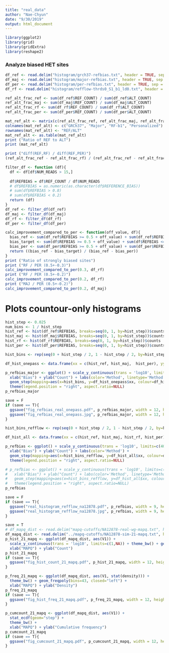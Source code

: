 ```yaml
---
title: "real_data"
author: "Nae-Chyun"
date: "9/30/2019"
output: html_document
---
```

```r
library(ggplot2)
library(grid)
library(gridExtra)
library(reshape2)
```

### Analyze biased HET sites ###
```r
df_ref <- read.delim("histogram/grch37-refbias.txt", header = TRUE, sep = "\t")
df_maj <- read.delim("histogram/major-refbias.txt", header = TRUE, sep = "\t")
df_per <- read.delim("histogram/per-refbias.txt", header = TRUE, sep = "\t")
df_rf <- read.delim("histogram/refflow-thrds0_S1_b1_ld0.txt", header = TRUE, sep = "\t")

ref_alt_frac_ref <- sum(df_ref$REF_COUNT) / sum(df_ref$ALT_COUNT)
ref_alt_frac_maj <- sum(df_maj$REF_COUNT) / sum(df_maj$ALT_COUNT)
ref_alt_frac_rf <- sum(df_rf$REF_COUNT) / sum(df_rf$ALT_COUNT)
ref_alt_frac_per <- sum(df_per$REF_COUNT) / sum(df_per$ALT_COUNT)

mat_ref_alt <- matrix(c(ref_alt_frac_ref, ref_alt_frac_maj, ref_alt_frac_rf, ref_alt_frac_per), ncol=4, byrow=T)
colnames(mat_ref_alt) <- c("GRCh37", "Major", "RF-b1", "Personalized")
rownames(mat_ref_alt) <- "REF/ALT"
mat_ref_alt <- as.table(mat_ref_alt)
print ("Ratio of REF to ALT")
print (mat_ref_alt)

print ("diff(REF,RF) / diff(REF,PER)")
(ref_alt_frac_ref - ref_alt_frac_rf) / (ref_alt_frac_ref - ref_alt_frac_per)

filter_df <- function (df){
  df <- df[df$NUM_READS > 15,]
  
  df$REFBIAS = df$REF_COUNT / df$NUM_READS
  # df$REFBIAS = as.numeric(as.character(df$REFERENCE_BIAS))
  # sum(df$REFBIAS > 0.8)
  # sum(df$REFBIAS < 0.2)
  return (df)
}
df_ref <- filter_df(df_ref)
df_maj <- filter_df(df_maj)
df_rf <- filter_df(df_rf)
df_per <- filter_df(df_per)

calc_improvement_compared_to_per <- function(off_value, df){
  bias_ref <- sum(df_ref$REFBIAS >= 0.5 + off_value) + sum(df_ref$REFBIAS <= 0.5 - off_value)
  bias_target <- sum(df$REFBIAS >= 0.5 + off_value) + sum(df$REFBIAS <= 0.5 - off_value)
  bias_per <- sum(df_per$REFBIAS >= 0.5 + off_value) + sum(df_per$REFBIAS <= 0.5 - off_value)
  return ((bias_ref - bias_target) / (bias_ref - bias_per))
}
print ("Ratio of strongly biased sites")
print ("RF / PER (0.5+-0.3)")
calc_improvement_compared_to_per(0.3, df_rf)
print ("RF / PER (0.5+-0.2)")
calc_improvement_compared_to_per(0.2, df_rf)
print ("MAJ / PER (0.5+-0.2)")
calc_improvement_compared_to_per(0.2, df_maj)
```

# Plots countour-only histograms #
```r
hist_step <- 0.025
num_bins <- 1 / hist_step
hist_ref <- hist(df_ref$REFBIAS, breaks=seq(0, 1, by=hist_step))$counts
hist_maj <- hist(df_maj$REFBIAS, breaks=seq(0, 1, by=hist_step))$counts
hist_rf <- hist(df_rf$REFBIAS, breaks=seq(0, 1, by=hist_step))$counts
hist_per <- hist(df_per$REFBIAS, breaks=seq(0, 1, by=hist_step))$counts

hist_bins <- rep(seq(0 + hist_step / 2, 1 - hist_step / 2, by=hist_step), 3)

df_hist_onepass <- data.frame(xx = c(hist_ref, hist_maj,  hist_per), yy = rep(c('GRCh37', 'Major', 'Personalized'), each=num_bins))

p_refbias_major <- ggplot() + scale_y_continuous(trans = 'log10', limits=c(500,NA)) + theme_bw() + 
  xlab("Bias") + ylab("Count") + labs(color='Method', linetype='Method') + 
  geom_step(mapping=aes(x=hist_bins, y=df_hist_onepass$xx, colour=df_hist_onepass$yy, linetype=df_hist_onepass$yy), size=1) +
  theme(legend.position = "right", aspect.ratio=NULL)
p_refbias_major

save = F
if (save == T){
  ggsave("fig_refbias_real_onepass.pdf", p_refbias_major, width = 12, height = 8)
  ggsave("fig_refbias_real_onepass.jpg", p_refbias_major, width = 12, height = 8)
}
```

```r
hist_bins_refflow <- rep(seq(0 + hist_step / 2, 1 - hist_step / 2, by=hist_step), 4)

df_hist_all <- data.frame(xx = c(hist_ref, hist_maj, hist_rf, hist_per), yy = rep(c('GRCh37', 'Major', 'RefFlow', 'Personalized'), each=num_bins))

p_refbias <- ggplot() + scale_y_continuous(trans = 'log10', limits=c(400,NA)) + theme_bw() + 
  xlab("Bias") + ylab("Count") + labs(color='Method') + 
  geom_step(mapping=aes(x=hist_bins_refflow, y=df_hist_all$xx, colour=df_hist_all$yy), size=1) +
  theme(legend.position = "right", aspect.ratio=NULL)

# p_refbias <- ggplot() + scale_y_continuous(trans = 'log10', limits=c(500,NA)) + theme_bw() + 
#   xlab("Bias") + ylab("Count") + labs(color='Method', linetype='Method') + 
#   geom_step(mapping=aes(x=hist_bins_refflow, y=df_hist_all$xx, colour=df_hist_all$yy, linetype=df_hist_all$yy), size=1) +
#   theme(legend.position = "right", aspect.ratio=NULL)
p_refbias

save = F
if (save == T){
  ggsave("real_histogram_refflow_na12878.pdf", p_refbias, width = 9, height = 3)
  ggsave("real_histogram_refflow_na12878.jpg", p_refbias, width = 9, height = 3)
}
```

```r
save = T
# df_mapq_dist <- read.delim("mapq-cutoffs/NA12878-real-wg-mapq.txt", header = F, sep = "\t")
df_mapq_dist <- read.delim("../mapq-cutoffs/NA12878-sim-21-mapq.txt", header = F)
p_hist_21_mapq <- ggplot(df_mapq_dist, aes(V1)) + 
  scale_y_continuous(trans = 'log10', limits=c(1,NA)) + theme_bw() + geom_histogram(bins=43, closed="left") +
  xlab("MAPQ") + ylab("Count")
p_hist_21_mapq
if (save == T){
  ggsave("fig_hist_count_21_mapq.pdf", p_hist_21_mapq, width = 12, height = 8)
}

p_freq_21_mapq <- ggplot(df_mapq_dist, aes(V1, stat(density))) + 
  theme_bw() + geom_freqpoly(bins=43, closed="left") +
  xlab("MAPQ") + ylab("Density")
p_freq_21_mapq
if (save == T){
  ggsave("fig_hist_freq_21_mapq.pdf", p_freq_21_mapq, width = 12, height = 8)
}

p_cumcount_21_mapq <- ggplot(df_mapq_dist, aes(V1)) + 
  stat_ecdf(geom="step") +
  theme_bw() + 
  xlab("MAPQ") + ylab("Cumulative frequency")
p_cumcount_21_mapq
if (save == T){
  ggsave("fig_cumcount_21_mapq.pdf", p_cumcount_21_mapq, width = 12, height = 8)
}
```